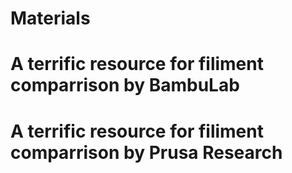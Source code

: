 
# Materials

# A terrific resource for filiment comparrison by BambuLab 



# A terrific resource for filiment comparrison by Prusa Research

